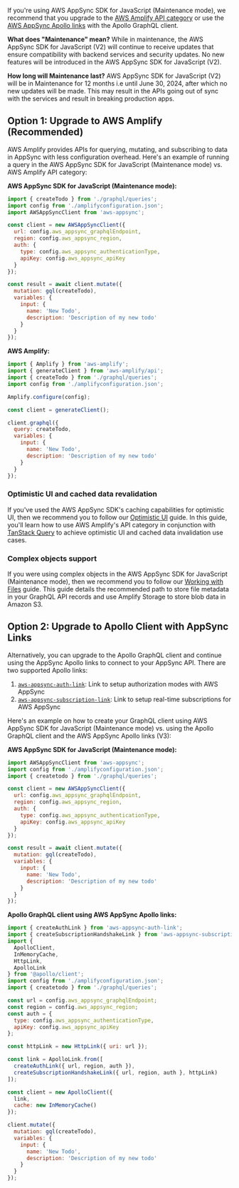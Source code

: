 If you're using AWS AppSync SDK for JavaScript (Maintenance mode), we recommend that you upgrade to the [AWS Amplify API category](/[platform]/build-a-backend/graphqlapi/set-up-graphql-api/) or use the [AWS AppSync Apollo links](https://github.com/awslabs/aws-mobile-appsync-sdk-js#aws-appsync-links-for-apollo-v3) with the Apollo GraphQL client.

**What does "Maintenance" mean?** While in maintenance, the AWS AppSync SDK for JavaScript (V2) will continue to receive updates that ensure compatibility with backend services and security updates. No new features will be introduced in the AWS AppSync SDK for JavaScript (V2).

**How long will Maintenance last?** AWS AppSync SDK for JavaScript (V2) will be in Maintenance for 12 months i.e until June 30, 2024, after which no new updates will be made. This may result in the APIs going out of sync with the services and result in breaking production apps.

## Option 1: Upgrade to AWS Amplify (Recommended)

AWS Amplify provides APIs for querying, mutating, and subscribing to data in AppSync with less configuration overhead. Here's an example of running a query in the AWS AppSync SDK for JavaScript (Maintenance mode) vs. AWS Amplify API category:

**AWS AppSync SDK for JavaScript (Maintenance mode):**

```js
import { createTodo } from './graphql/queries';
import config from './amplifyconfiguration.json';
import AWSAppSyncClient from 'aws-appsync';

const client = new AWSAppSyncClient({
  url: config.aws_appsync_graphqlEndpoint,
  region: config.aws_appsync_region,
  auth: {
    type: config.aws_appsync_authenticationType,
    apiKey: config.aws_appsync_apiKey
  }
});

const result = await client.mutate({
  mutation: gql(createTodo),
  variables: {
    input: {
      name: 'New Todo',
      description: 'Description of my new todo'
    }
  }
});
```

**AWS Amplify:**

```js
import { Amplify } from 'aws-amplify';
import { generateClient } from 'aws-amplify/api';
import { createTodo } from './graphql/queries';
import config from './amplifyconfiguration.json';

Amplify.configure(config);

const client = generateClient();

client.graphql({
  query: createTodo,
  variables: {
    input: {
      name: 'New Todo',
      description: 'Description of my new todo'
    }
  }
});
```

### Optimistic UI and cached data revalidation

If you've used the AWS AppSync SDK's caching capabilities for optimistic UI, then we recommend you to follow our [Optimistic UI](/[platform]/build-a-backend/graphqlapi/optimistic-ui/) guide. In this guide, you'll learn how to use AWS Amplify's API category in conjunction with [TanStack Query](https://tanstack.com/query/latest) to achieve optimistic UI and cached data invalidation use cases.

### Complex objects support

If you were using complex objects in the AWS AppSync SDK for JavaScript (Maintenance mode), then we recommend you to follow our [Working with Files](/[platform]/build-a-backend/graphqlapi/connect-to-api/) guide. This guide details the recommended path to store file metadata in your GraphQL API records and use Amplify Storage to store blob data in Amazon S3.

## Option 2: Upgrade to Apollo Client with AppSync Links

Alternatively, you can upgrade to the Apollo GraphQL client and continue using the AppSync Apollo links to connect to your AppSync API. There are two supported Apollo links:

1. [`aws-appsync-auth-link`](https://www.npmjs.com/package/aws-appsync-auth-link): Link to setup authorization modes with AWS AppSync
2. [`aws-appsync-subscription-link`](https://www.npmjs.com/package/aws-appsync-subscription-link): Link to setup real-time subscriptions for AWS AppSync

Here's an example on how to create your GraphQL client using AWS AppSync SDK for JavaScript (Maintenance mode) vs. using the Apollo GraphQL client and the AWS AppSync Apollo links (V3):

**AWS AppSync SDK for JavaScript (Maintenance mode):**

```js
import AWSAppSyncClient from 'aws-appsync';
import config from './amplifyconfiguration.json';
import { createtodo } from './graphql/queries';

const client = new AWSAppSyncClient({
  url: config.aws_appsync_graphqlEndpoint,
  region: config.aws_appsync_region,
  auth: {
    type: config.aws_appsync_authenticationType,
    apiKey: config.aws_appsync_apiKey
  }
});

const result = await client.mutate({
  mutation: gql(createTodo),
  variables: {
    input: {
      name: 'New Todo',
      description: 'Description of my new todo'
    }
  }
});
```

**Apollo GraphQL client using AWS AppSync Apollo links:**

```js
import { createAuthLink } from 'aws-appsync-auth-link';
import { createSubscriptionHandshakeLink } from 'aws-appsync-subscription-link';
import {
  ApolloClient,
  InMemoryCache,
  HttpLink,
  ApolloLink
} from '@apollo/client';
import config from './amplifyconfiguration.json';
import { createtodo } from './graphql/queries';

const url = config.aws_appsync_graphqlEndpoint;
const region = config.aws_appsync_region;
const auth = {
  type: config.aws_appsync_authenticationType,
  apiKey: config.aws_appsync_apiKey
};

const httpLink = new HttpLink({ uri: url });

const link = ApolloLink.from([
  createAuthLink({ url, region, auth }),
  createSubscriptionHandshakeLink({ url, region, auth }, httpLink)
]);

const client = new ApolloClient({
  link,
  cache: new InMemoryCache()
});

client.mutate({
  mutation: gql(createTodo),
  variables: {
    input: {
      name: 'New Todo',
      description: 'Description of my new todo'
    }
  }
});
```
